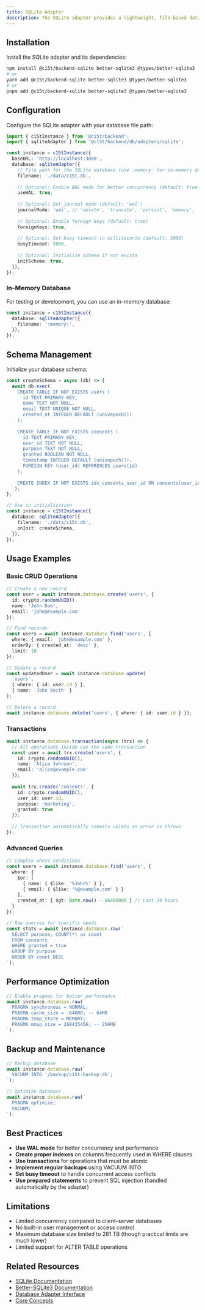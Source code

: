```yaml
---
title: SQLite Adapter
description: The SQLite adapter provides a lightweight, file-based database solution perfect for small to medium applications, local development, and embedded systems.
---
```

## Installation

Install the SQLite adapter and its dependencies:

```bash
npm install @c15t/backend-sqlite better-sqlite3 @types/better-sqlite3
# or
yarn add @c15t/backend-sqlite better-sqlite3 @types/better-sqlite3
# or
pnpm add @c15t/backend-sqlite better-sqlite3 @types/better-sqlite3
```

## Configuration

Configure the SQLite adapter with your database file path:

```typescript
import { c15tInstance } from '@c15t/backend';
import { sqliteAdapter } from '@c15t/backend/db/adapters/sqlite';

const instance = c15tInstance({
  baseURL: 'http://localhost:3000',
  database: sqliteAdapter({
    // File path for the SQLite database (use :memory: for in-memory database)
    filename: './data/c15t.db',
    
    // Optional: Enable WAL mode for better concurrency (default: true)
    useWAL: true,
    
    // Optional: Set journal mode (default: 'wal')
    journalMode: 'wal', // 'delete', 'truncate', 'persist', 'memory', 'wal', 'off'
    
    // Optional: Enable foreign keys (default: true)
    foreignKeys: true,
    
    // Optional: Set busy timeout in milliseconds (default: 5000)
    busyTimeout: 5000,
    
    // Optional: Initialize schema if not exists
    initSchema: true,
  }),
});
```

### In-Memory Database

For testing or development, you can use an in-memory database:

```typescript
const instance = c15tInstance({
  database: sqliteAdapter({
    filename: ':memory:',
  }),
});
```

## Schema Management

Initialize your database schema:

```typescript
const createSchema = async (db) => {
  await db.exec(`
    CREATE TABLE IF NOT EXISTS users (
      id TEXT PRIMARY KEY,
      name TEXT NOT NULL,
      email TEXT UNIQUE NOT NULL,
      created_at INTEGER DEFAULT (unixepoch())
    );
    
    CREATE TABLE IF NOT EXISTS consents (
      id TEXT PRIMARY KEY,
      user_id TEXT NOT NULL,
      purpose TEXT NOT NULL,
      granted BOOLEAN NOT NULL,
      timestamp INTEGER DEFAULT (unixepoch()),
      FOREIGN KEY (user_id) REFERENCES users(id)
    );
    
    CREATE INDEX IF NOT EXISTS idx_consents_user_id ON consents(user_id);
  `);
};

// Use in initialization
const instance = c15tInstance({
  database: sqliteAdapter({
    filename: './data/c15t.db',
    onInit: createSchema,
  }),
});
```

## Usage Examples

### Basic CRUD Operations

```typescript
// Create a new record
const user = await instance.database.create('users', {
  id: crypto.randomUUID(),
  name: 'John Doe',
  email: 'john@example.com'
});

// Find records
const users = await instance.database.find('users', {
  where: { email: 'john@example.com' },
  orderBy: { created_at: 'desc' },
  limit: 10
});

// Update a record
const updatedUser = await instance.database.update(
  'users',
  { where: { id: user.id } },
  { name: 'John Smith' }
);

// Delete a record
await instance.database.delete('users', { where: { id: user.id } });
```

### Transactions

```typescript
await instance.database.transaction(async (trx) => {
  // All operations inside use the same transaction
  const user = await trx.create('users', {
    id: crypto.randomUUID(),
    name: 'Alice Johnson',
    email: 'alice@example.com'
  });
  
  await trx.create('consents', {
    id: crypto.randomUUID(),
    user_id: user.id,
    purpose: 'marketing',
    granted: true
  });
  
  // Transaction automatically commits unless an error is thrown
});
```

### Advanced Queries

```typescript
// Complex where conditions
const users = await instance.database.find('users', {
  where: {
    $or: [
      { name: { $like: '%John%' } },
      { email: { $like: '%@example.com' } }
    ],
    created_at: { $gt: Date.now() - 86400000 } // Last 24 hours
  }
});

// Raw queries for specific needs
const stats = await instance.database.raw(`
  SELECT purpose, COUNT(*) as count
  FROM consents
  WHERE granted = true
  GROUP BY purpose
  ORDER BY count DESC
`);
```

## Performance Optimization

```typescript
// Enable pragmas for better performance
await instance.database.raw(`
  PRAGMA synchronous = NORMAL;
  PRAGMA cache_size = -64000; -- 64MB
  PRAGMA temp_store = MEMORY;
  PRAGMA mmap_size = 268435456; -- 256MB
`);
```

## Backup and Maintenance

```typescript
// Backup database
await instance.database.raw(`
  VACUUM INTO '/backup/c15t-backup.db';
`);

// Optimize database
await instance.database.raw(`
  PRAGMA optimize;
  VACUUM;
`);
```

## Best Practices

- **Use WAL mode** for better concurrency and performance
- **Create proper indexes** on columns frequently used in WHERE clauses
- **Use transactions** for operations that must be atomic
- **Implement regular backups** using VACUUM INTO
- **Set busy timeout** to handle concurrent access conflicts
- **Use prepared statements** to prevent SQL injection (handled automatically by the adapter)

## Limitations

- Limited concurrency compared to client-server databases
- No built-in user management or access control
- Maximum database size limited to 281 TB (though practical limits are much lower)
- Limited support for ALTER TABLE operations

## Related Resources

- [SQLite Documentation](https://www.sqlite.org/docs.html)
- [Better-SQLite3 Documentation](https://github.com/WiseLibs/better-sqlite3)
- [Database Adapter Interface](/backend/database-adapters)
- [Core Concepts](/backend/core-concepts)